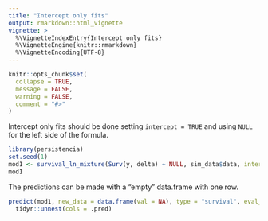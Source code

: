 ```yaml
---
title: "Intercept only fits"
output: rmarkdown::html_vignette
vignette: >
  %\VignetteIndexEntry{Intercept only fits}
  %\VignetteEngine{knitr::rmarkdown}
  %\VignetteEncoding{UTF-8}
---
```


```r
knitr::opts_chunk$set(
  collapse = TRUE,
  message = FALSE,
  warning = FALSE,
  comment = "#>"
)
```

Intercept only fits should be done setting `intercept = TRUE` and using `NULL` for the left side of the formula.

```r
library(persistencia)
set.seed(1)
mod1 <- survival_ln_mixture(Surv(y, delta) ~ NULL, sim_data$data, intercept = TRUE)
mod1
```

The predictions can be made with a "empty" data.frame with one row.

```r
predict(mod1, new_data = data.frame(val = NA), type = "survival", eval_time = 100) |>
  tidyr::unnest(cols = .pred)
```